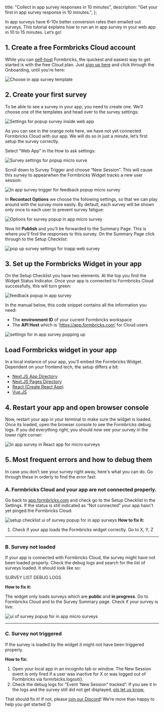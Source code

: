 

  title: "Collect in app survey responses in 10 minutes",
  description: "Get your first in app survey response in 10 minutes.",
};

In app surveys have 6-10x better conversion rates then emailed out surveys. This tutorial explains how to run an in app survey in your web app in 10 to 15 minutes. Let’s go!

## 1. Create a free Formbricks Cloud account

While you can [self-host](/docs/self-hosting/deployment) Formbricks, the quickest and easiest way to get started is with the free Cloud plan. Just [sign up here](https://app.formbricks.com/auth/signup) and click through the Onboarding, until you’re here:

<Image src={I1} alt="Choose in app survey template" quality="100" className="rounded-lg" />

## 2. Create your first survey

To be able to see a survey in your app, you need to create one. We’ll choose one of the templates and head over to the survey settings:

<Image src={I2} alt="Settings for popup survey inside web app" quality="100" className="rounded-lg" />

As you can see in the orange note here, we have not yet connected Formbricks Cloud with our app. We will do so in just a minute, let’s first setup the survey correctly.

Select “Web App” in the How to ask settings:

<Image src={I3} alt="Survey settings for popup micro surve" quality="100" className="rounded-lg" />

Scroll down to Survey Trigger and choose “New Session”. This will cause this survey to appearwhen the Formbricks Widget tracks a new user session:

<Image
  src={I4}
  alt="In app survey trigger for feedback popup micro survey"
  quality="100"
  className="rounded-lg"
/>

In **Recontact Options** we choose the following settings, so that we can play around with the survey more easily. By default, each survey will be shown only once to each user to prevent survey fatigue:

<Image src={I5} alt="Options for survey popup in app micro survey" quality="100" className="rounded-lg" />

Now hit **Publish** and you’ll be forwarded to the Summary Page. This is where you’ll find the responses to this survey. On the Summary Page click through to the Setup Checklist:

<Image src={I6} alt="pop up survey settings for inapp web survey" quality="100" className="rounded-lg" />

## 3. Set up the Formbricks Widget in your app

On the Setup Checklist you have two elements. At the top you find the Widget Status Indicator. Once your app is connected to Formbricks Cloud successfully, this will turn green:

<Image src={I7} alt="feedback popup in app survey" quality="100" className="rounded-lg" />

In the manual below, this code snippet contains all the information you need:

- The **environment ID** of your current Formbricks workspace
- The **API Host** which is ‘https://app.formbricks.com’ for Cloud users

<Image src={I8} alt="settings for in app survey popping up" quality="100" className="rounded-lg" />

## Load Formbricks widget in your app

In a local instance of your app, you'll embed the Formbricks Widget. Dependent on your frontend tech, the setup differs a bit:

- [Next.JS App Directory](/docs/getting-started/nextjs-app)
- [Next.JS Pages Directory](/docs/getting-started/nextjs-pages)
- [React (Create React App)](/docs/getting-started/react)
- [Vue.JS](/docs/getting-started/vuejs)

## 4. Restart your app and open browser console

Now, restart your app in your terminal to make sure the widget is loaded. Once its loaded, open the browser console to see the Formbricks debug logs. If you did everything right, you should now see your survey in the lower right corner:

<Image
  src={ReactApp}
  alt="In app survey in React app for micro surveys"
  quality="100"
  className="rounded-lg"
/>

## 5. Most frequent errors and how to debug them

In case you don’t see your survey right away, here's what you can do. Go through these in orderly to find the error fast:

### A. Formbricks Cloud and your app are not connected properly.

Go back to [app.formbricks.com](http://app.formbricks.com) and check go to the Setup Checklist in the Settings. If the status is still indicated as “Not connected” your app hasn't yet pinged the Formbricks Cloud:

<Image
  src={I9}
  alt="setup checklist ui of survey popup for in app surveys"
  quality="100"
  className="rounded-lg"
/>
**How to fix it:**

1. Check if your app loads the Formbricks widget correctly. Go to X, Y, Z

---

### B. Survey not loaded

If your app is connected with Formbricks Cloud, the survey might have not been loaded properly. Check the debug logs and search for the list of surveys loaded. It should look like so:

SURVEY LIST DEBUG LOGS

**How to fix it:**

The widget only loads surveys which are **public** and **in progress**. Go to Formbricks Cloud and to the Survey Summary page. Check if your survey is live:

<Image src={I10} alt="ui of survey popup for in app micro surveys" quality="100" className="rounded-lg" />

---

### C. Survey not triggered

If the survey is loaded by the widget it might not have been triggered properly.

**How to fix:**

1. Open your local app in an incognito tab or window. The New Session event is only fired if a user was inactive for X or was logged out of Formbricks via formrbicks.logout().
2. Check the debug logs for “Event ‘New Session” tracked”. If you see it in the logs and the survey still did not get displayed, [pls let us know.](mailto:support@formbricks.com)

That should fix it! If not, please [join our Discord](https://formbricks.com/discord)! We’re more than happy to help you get started 😊

